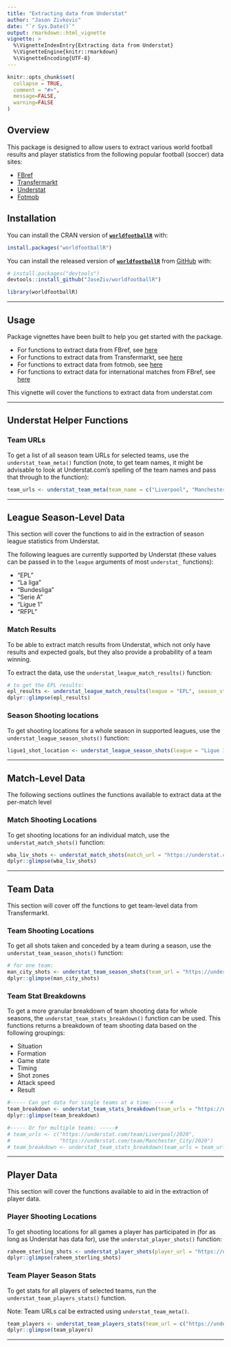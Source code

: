 ```yaml
---
title: "Extracting data from Understat"
author: "Jason Zivkovic"
date: "`r Sys.Date()`"
output: rmarkdown::html_vignette
vignette: >
  %\VignetteIndexEntry{Extracting data from Understat}
  %\VignetteEngine{knitr::rmarkdown}
  %\VignetteEncoding{UTF-8}
---
```


```r
knitr::opts_chunk$set(
  collapse = TRUE,
  comment = "#>",
  message=FALSE,
  warning=FALSE
)
```


## Overview

This package is designed to allow users to extract various world football results and player statistics from the following popular football (soccer) data sites:

* [FBref](https://fbref.com/en/)
* [Transfermarkt](https://www.transfermarkt.com/)
* [Understat](https://understat.com/)
* [Fotmob](https://www.fotmob.com/)


## Installation

You can install the CRAN version of [**```worldfootballR```** ](https://CRAN.R-project.org/package=worldfootballR) with:

```r
install.packages("worldfootballR")
```

You can install the released version of [**```worldfootballR```**](https://github.com/JaseZiv/worldfootballR/) from [GitHub](https://github.com/JaseZiv/worldfootballR) with:

```r
# install.packages("devtools")
devtools::install_github("JaseZiv/worldfootballR")
```


```r
library(worldfootballR)
```

***

## Usage

Package vignettes have been built to help you get started with the package.

* For functions to extract data from FBref, see [here](https://jaseziv.github.io/worldfootballR/articles/extract-fbref-data.html)
* For functions to extract data from Transfermarkt, see [here](https://jaseziv.github.io/worldfootballR/articles/extract-transfermarkt-data.html)
* For functions to extract data from fotmob, see [here](https://jaseziv.github.io/worldfootballR/articles/extract-fotmob-data.html)
* For functions to extract data for international matches from FBref, see [here](https://jaseziv.github.io/worldfootballR/articles/fbref-data-internationals.html)

This vignette will cover the functions to extract data from understat.com


***

## Understat Helper Functions


### Team URLs

To get a list of all season team URLs for selected teams, use the `understat_team_meta()` function (note, to get team names, it might be advisable to look at Understat.com's spelling of the team names and pass that through to the function):

```r
team_urls <- understat_team_meta(team_name = c("Liverpool", "Manchester City"))
```


***

## League Season-Level Data

This section will cover the functions to aid in the extraction of season league statistics from Understat.

The following leagues are currently supported by Understat (these values can be passed in to the `league` arguments of most `understat_` functions):

* "EPL"
* "La liga"
* "Bundesliga"
* "Serie A"
* "Ligue 1"
* "RFPL"


### Match Results

To be able to extract match results from Understat, which not only have results and expected goals, but they also provide a probability of a team winning.

To extract the data, use the `understat_league_match_results()` function:


```r
# to get the EPL results:
epl_results <- understat_league_match_results(league = "EPL", season_start_year = 2020)
dplyr::glimpse(epl_results)
```


### Season Shooting locations

To get shooting locations for a whole season in supported leagues, use the `understat_league_season_shots()` function:

```r
ligue1_shot_location <- understat_league_season_shots(league = "Ligue 1", season_start_year = 2020)
```


***

## Match-Level Data

The following sections outlines the functions available to extract data at the per-match level

### Match Shooting Locations

To get shooting locations for an individual match, use the `understat_match_shots()` function:

```r
wba_liv_shots <- understat_match_shots(match_url = "https://understat.com/match/14789")
dplyr::glimpse(wba_liv_shots)
```


***

## Team Data

This section will cover off the functions to get team-level data from Transfermarkt.


### Team Shooting Locations

To get all shots taken and conceded by a team during a season, use the `understat_team_season_shots()` function:

```r
# for one team:
man_city_shots <- understat_team_season_shots(team_url = "https://understat.com/team/Manchester_City/2020")
dplyr::glimpse(man_city_shots)
```


### Team Stat Breakdowns

To get a more granular breakdown of team shooting data for whole seasons, the `understat_team_stats_breakdown()` function can be used. This functions returns a breakdown of team shooting data based on the following groupings:

* Situation
* Formation
* Game state
* Timing
* Shot zones
* Attack speed
* Result

```r
#----- Can get data for single teams at a time: -----#
team_breakdown <- understat_team_stats_breakdown(team_urls = "https://understat.com/team/Liverpool/2020")
dplyr::glimpse(team_breakdown)

#----- Or for multiple teams: -----#
# team_urls <- c("https://understat.com/team/Liverpool/2020",
#                "https://understat.com/team/Manchester_City/2020")
# team_breakdown <- understat_team_stats_breakdown(team_urls = team_urls)
```


***


## Player Data

This section will cover the functions available to aid in the extraction of player data.

### Player Shooting Locations

To get shooting locations for all games a player has participated in (for as long as Understat has data for), use the `understat_player_shots()` function:

```r
raheem_sterling_shots <- understat_player_shots(player_url = "https://understat.com/player/618")
dplyr::glimpse(raheem_sterling_shots)
```


### Team Player Season Stats

To get stats for all players of selected teams, run the `understat_team_players_stats()` function.

Note: Team URLs cal be extracted using `understat_team_meta()`.

```r
team_players <- understat_team_players_stats(team_url = c("https://understat.com/team/Liverpool/2020", "https://understat.com/team/Manchester_City/2020"))
dplyr::glimpse(team_players)
```


***



